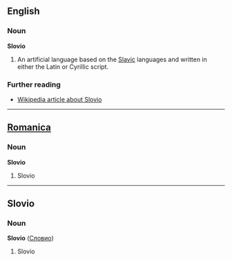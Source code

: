 ==English==
===Noun===
'''Slovio'''

#An artificial language based on the [[Slavic]] languages and written in either the Latin or Cyrillic script.

===Further reading===
* [[w:en:Slovio|Wikipedia article about Slovio]]

----

==[[Romanica]]==
===Noun===
'''Slovio'''

# Slovio

----

==Slovio==
===Noun===
'''Slovio''' ([[Словио]])

# Slovio